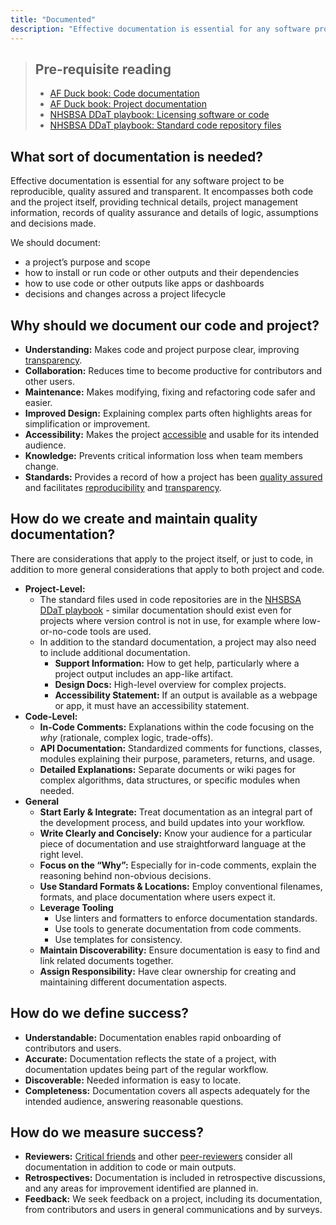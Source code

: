 ```yaml
---
title: "Documented"
description: "Effective documentation is essential for any software project to be reproducible, quality assured and transparent."
---
```


> ## Pre-requisite reading
>
> * [AF Duck book: Code documentation][duck-book-code-doc]
> * [AF Duck book: Project documentation][duck-book-project-doc]
> * [NHSBSA DDaT playbook: Licensing software or code][ddat-playbook-licenses]
> * [NHSBSA DDaT playbook: Standard code repository files][ddat-playbook-dev-doc]

## What sort of documentation is needed?

Effective documentation is essential for any software project to be reproducible, quality assured and transparent. It encompasses both code and the project itself, providing technical details, project management information, records of quality assurance and details of logic, assumptions and decisions made.

We should document:

* a project's purpose and scope
* how to install or run code or other outputs and their dependencies
* how to use code or other outputs like apps or dashboards
* decisions and changes across a project lifecycle

## Why should we document our code and project?

* **Understanding:** Makes code and project purpose clear, improving [transparency][transparent].
* **Collaboration:** Reduces time to become productive for contributors and other users.
* **Maintenance:** Makes modifying, fixing and refactoring code safer and easier.
* **Improved Design:** Explaining complex parts often highlights areas for simplification or improvement.
* **Accessibility:** Makes the project [accessible][accessible] and usable for its intended audience.
* **Knowledge:** Prevents critical information loss when team members change.
* **Standards:** Provides a record of how a project has been [quality assured][quality-assured] and facilitates [reproducibility][reproducible] and [transparency][transparent].

## How do we create and maintain quality documentation?

There are considerations that apply to the project itself, or just to code, in addition to more general considerations that apply to both project and code.

* **Project-Level:**
  * The standard files used in code repositories are in the [NHSBSA DDaT playbook][ddat-playbook-dev-doc] - similar documentation should exist even for projects where version control is not in use, for example where low-or-no-code tools are used.
  * In addition to the standard documentation, a project may also need to include additional documentation.
    * **Support Information:** How to get help, particularly where a project output includes an app-like artifact.
    * **Design Docs:** High-level overview for complex projects.
    * **Accessibility Statement:** If an output is available as a webpage or app, it must have an accessibility statement.

* **Code-Level:**
  * **In-Code Comments:** Explanations within the code focusing on the *why* (rationale, complex logic, trade-offs).
  * **API Documentation:** Standardized comments for functions, classes, modules explaining their purpose, parameters, returns, and usage.
  * **Detailed Explanations:** Separate documents or wiki pages for complex algorithms, data structures, or specific modules when needed.

* **General**
  * **Start Early & Integrate:** Treat documentation as an integral part of the development process, and build updates into your workflow.
  * **Write Clearly and Concisely:** Know your audience for a particular piece of documentation and use straightforward language at the right level.
  * **Focus on the "Why":** Especially for in-code comments, explain the reasoning behind non-obvious decisions.
  * **Use Standard Formats & Locations:** Employ conventional filenames, formats, and place documentation where users expect it.
  * **Leverage Tooling**
    * Use linters and formatters to enforce documentation standards.
    * Use tools to generate documentation from code comments.
    * Use templates for consistency.
  * **Maintain Discoverability:** Ensure documentation is easy to find and link related documents together.
  * **Assign Responsibility:** Have clear ownership for creating and maintaining different documentation aspects.

## How do we define success?

* **Understandable:** Documentation enables rapid onboarding of contributors and users.
* **Accurate:** Documentation reflects the state of a project, with documentation updates being part of the regular workflow.
* **Discoverable:** Needed information is easy to locate.
* **Completeness:** Documentation covers all aspects adequately for the intended audience, answering reasonable questions.

## How do we measure success?

* **Reviewers:** [Critical friends][critical-friend] and other [peer-reviewers][peer-review] consider all documentation in addition to code or main outputs.
* **Retrospectives:** Documentation is included in retrospective discussions, and any areas for improvement identified are planned in.
* **Feedback:** We seek feedback on a project, including its documentation, from contributors and users in general communications and by surveys.

[duck-book-code-doc]: https://best-practice-and-impact.github.io/qa-of-code-guidance/code_documentation.html
[duck-book-project-doc]: https://best-practice-and-impact.github.io/qa-of-code-guidance/project_documentation.html
[ddat-playbook-licenses]: https://nhsbsa.github.io/nhsbsa-digital-playbook/development/coding-licences/
[ddat-playbook-dev-doc]: https://nhsbsa.github.io/nhsbsa-digital-playbook/development/dev-documentation/
[transparent]: /guidance/03-transparent/index.qmd
[accessible]: /guidance/01-reproducible/pages/02-accessible.qmd
[quality-assured]: /guidance/02-quality-assured/index.qmd
[reproducible]: /guidance/01-reproducible/index.qmd
[critical-friend]: https://nhsbsa-data-analytics.github.io/nhsbsa-data-science-playbook/guidance/03-analysis/analysis-steps/04-review.html#critical-friend-review
[peer-review]: /guidance/02-quality-assured/pages/06-peer-reviewed.qmd
